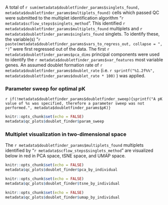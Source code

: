 A total of `r sum(metadata$doubletfinder_params$singlets_found, metadata$doubletfinder_params$multiplets_found)` cells which passed QC were submitted to the multiplet identification algorithm "`r metadata$scflow_steps$singlets_method`".  This identified `r metadata$doubletfinder_params$multiplets_found` multiplets and `r metadata$doubletfinder_params$singlets_found` singlets.  To identify these, the variable(s) "`r paste(metadata$doubletfinder_params$vars_to_regress_out, collapse = ", ")`" were first regressed out of the data.  The first `r metadata$doubletfinder_params$pca_dims` principal components were used to identify the `r metadata$doubletfinder_params$var_features` most variable genes.  An assumed doublet formation rate of `r metadata$doubletfinder_params$doublet_rate` (i.e. `r sprintf("%1.2f%%", metadata$doubletfinder_params$doublet_rate * 100)` ) was applied.

### Parameter sweep for optimal pK
`r if(!metadata$doubletfinder_params$doubletfinder_sweep){sprintf("A pK value of %s was specified, therefore a parameter sweep was not performed.", metadata$doubletfinder_params$pK)}`

```r
knitr::opts_chunk$set(echo = FALSE)
metadata$qc_plots$doublet_finder$param_sweep
```

### Multiplet visualization in two-dimensional space

The `r metadata$doubletfinder_params$multiplets_found` multiplets identified by "`r metadata$scflow_steps$singlets_method`" are visualized below in red in PCA space, tSNE space, and UMAP space.

<div class = "row">
<div class = "col-md-4">
```r
knitr::opts_chunk$set(echo = FALSE)
metadata$qc_plots$doublet_finder$pca_by_individual
```
</div>

<div class = "col-md-4">
```r
knitr::opts_chunk$set(echo = FALSE)
metadata$qc_plots$doublet_finder$tsne_by_individual
```
</div>

<div class = "col-md-4">
```r
knitr::opts_chunk$set(echo = FALSE)
metadata$qc_plots$doublet_finder$umap_by_individual
```
</div>
</div>
